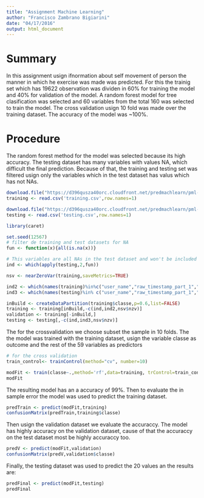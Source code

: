 ```yaml
---
title: "Assignment Machine Learning"
author: "Francisco Zambrano Bigiarini"
date: "04/17/2016"
output: html_document
---
```


# Summary

In this assignment usign ifnormation about self movement of person the manner in which he exercise was made was predicted. For this the trainig set which has 19622 observation was dividen in 60% for training the model and 40% for validation of the model. A random forest model for tree clasification was selected and 60 variables from the total 160 was selected to train the model. The cross validation usign 10 fold was made over the training dataset. The accuracy of the model was ~100%.

# Procedure

The random forest method for the model was selected because its high accuracy. The testing dataset has many variables with values NA, which difficult the final prediction. Because of that, the training and testing set was filtered usign only the variables which in the test dataset has valus which has not NAs.
```r

download.file("https://d396qusza40orc.cloudfront.net/predmachlearn/pml-training.csv",destfile='training.csv')
training <- read.csv('training.csv',row.names=1)

download.file("https://d396qusza40orc.cloudfront.net/predmachlearn/pml-testing.csv",destfile='testing.csv')
testing <- read.csv('testing.csv',row.names=1)

library(caret)

set.seed(12567)
# filter de training and test datasets for NA
fun <- function(x){all(is.na(x))}

# This variables are all NAs in the test dataset and won't be included
ind <- which(apply(testing,2,fun))

nsv <- nearZeroVar(training,saveMetrics=TRUE)

ind2 <- which(names(training)%in%c("user_name","raw_timestamp_part_1","raw_timestamp_part_2","cvtd_timestamp","num_window"))
ind3 <- which(names(testing)%in% c("user_name","raw_timestamp_part_1","raw_timestamp_part_2","cvtd_timestamp","num_window","problem_id"))

inBuild <- createDataPartition(training$classe,p=0.6,list=FALSE)
training <- training[inBuild,-c(ind,ind2,nsv$nzv)]
validation <- training[-inBuild,]
testing <- testing[,-c(ind,ind3,nsv$nzv)]
```

The for the crossvalidation we choose subset the sample in 10 folds. The the model was trained with the training dataset, usign the variable classe as outcome and the rest of the 59 variables as predictors

```r
# for the cross validation
train_control<- trainControl(method="cv", number=10)

modFit <- train(classe~.,method='rf',data=training, trControl=train_control)
modFit
```
The resulting model has an a accuracy of 99%. Then to evaluate the in sample error the model was used to predict the training dataset.

```r
predTrain <- predict(modFit,training)
confusionMatrix(predTrain,training$classe)
```

Then usign the validation dataset we evaluate the accuraccy. The model has highly accuracy on the validation dataset, cause of that the accuraccy on the test dataset most be highly accuraccy too.

```r
predV <- predict(modFit,validation)
confusionMatrix(predV,validation$classe)
```

Finally, the testing dataset was used to predict the 20 values an the results are:

```r
predFinal <- predict(modFit,testing)
predFinal
```